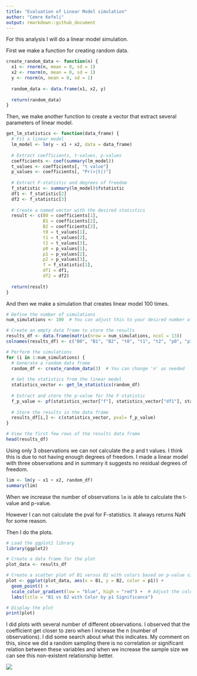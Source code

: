 ```yaml
---
title: "Evaluation of Linear Model simulation"
author: "Cemre Kefeli"
output: rmarkdown::github_document
---
```

For this analysis I will do a linear model simulation.

First we make a function for creating random data.

```r
create_random_data <- function(n) {
  x1 <- rnorm(n, mean = 0, sd = 1)
  x2 <- rnorm(n, mean = 0, sd = 1)
  y <- rnorm(n, mean = 0, sd = 1)
  
  random_data <- data.frame(x1, x2, y)
  
  return(random_data)
}
```

Then, we make another function to create a vector that extract several parameters of linear model.

```r
get_lm_statistics <- function(data_frame) {
  # Fit a linear model
  lm_model <- lm(y ~ x1 + x2, data = data_frame)
  
  # Extract coefficients, t-values, p-values
  coefficients <- coef(summary(lm_model))
  t_values <- coefficients[, "t value"]
  p_values <- coefficients[, "Pr(>|t|)"]
  
  # Extract F-statistic and degrees of freedom
  f_statistic <- summary(lm_model)$fstatistic
  df1 <- f_statistic[2]
  df2 <- f_statistic[3]
  
  # Create a named vector with the desired statistics
  result <- c(B0 = coefficients[1],
              B1 = coefficients[2],
              B2 = coefficients[3],
              t0 = t_values[1],
              t1 = t_values[2],
              t2 = t_values[3],
              p0 = p_values[1],
              p1 = p_values[2],
              p2 = p_values[3],
              f = f_statistic[1],
              df1 = df1,
              df2 = df2)
  
  return(result)
}

```

And then we make a simulation that creates linear model 100 times.

```r
# Define the number of simulations
num_simulations <- 100  # You can adjust this to your desired number of simulations

# Create an empty data frame to store the results
results_df <- data.frame(matrix(nrow = num_simulations, ncol = 13))
colnames(results_df) <- c("B0", "B1", "B2", "t0", "t1", "t2", "p0", "p1", "p2", "f", "df1", "df2", "pval")

# Perform the simulations
for (i in 1:num_simulations) {
  # Generate a random data frame
  random_df <- create_random_data(3)  # You can change 'n' as needed
  
  # Get the statistics from the linear model
  statistics_vector <- get_lm_statistics(random_df)
  
  # Extract and store the p-value for the F-statistic
  f_p_value <- pf(statistics_vector["f"], statistics_vector["df1"], statistics_vector["df2"], lower.tail = FALSE)
  
  # Store the results in the data frame
  results_df[i,] <- c(statistics_vector, pval= f_p_value)
}

# View the first few rows of the results data frame
head(results_df)

```

Using only 3 observations we can not calculate the p and t values. I think this is due to not having enough degrees of freedom. I made a linear model with three observations and in summary it suggests no residual degrees of freedom.

```r
lim <- lm(y ~ x1 + x2, random_df)
summary(lim)
```

When we increase the number of observations `lm` is able to calculate the t-value and p-value.

However I can not calculate the pval for F-statistics. It always returns NaN for some reason.

Then I do the plots.

```r
# Load the ggplot2 library
library(ggplot2)

# Create a data frame for the plot
plot_data <- results_df

# Create a scatter plot of B1 versus B2 with colors based on p-value significance (p1)
plot <- ggplot(plot_data, aes(x = B1, y = B2, color = p1)) +
  geom_point() +
  scale_color_gradient(low = "blue", high = "red") +  # Adjust the color scale as needed
  labs(title = "B1 vs B2 with Color by p1 Significance")

# Display the plot
print(plot)

```

I did plots with several number of different observations. I observed that the coefficient get closer to zero when I increase the n (number of observations). I did some search about what this indicates. My comment on this, since we did a random sampling there is no correlation or significant relation between these variables and when we increase the sample size we can see this non-existent relationship better. 

![](gif.gif)
